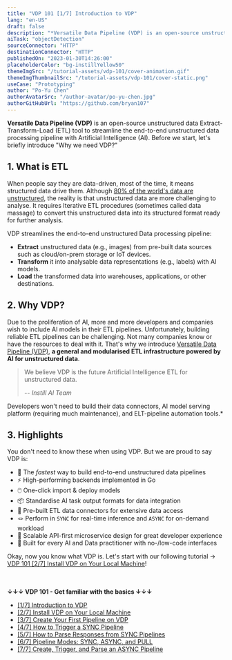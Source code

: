 ```yaml
---
title: "VDP 101 [1/7] Introduction to VDP"
lang: "en-US"
draft: false
description: "*Versatile Data Pipeline (VDP) is an open-source unstructured data Extract-Transform-Load (ETL) tool to streamline the end-to-end unstructured data processing pipeline with Artificial Intelligence (AI)."
aiTask: "objectDetection"
sourceConnector: "HTTP"
destinationConnector: "HTTP"
publishedOn: "2023-01-30T14:26:00"
placeholderColor: "bg-instillYellow50"
themeImgSrc: "/tutorial-assets/vdp-101/cover-animation.gif"
themeImgThumbnailSrc: "/tutorial-assets/vdp-101/cover-static.png"
useCase: "Prototyping"
author: "Po-Yu Chen"
authorAvatarSrc: "/author-avatar/po-yu-chen.jpg"
authorGitHubUrl: "https://github.com/bryan107"
---
```


**Versatile Data Pipeline (VDP)** is an open-source unstructured data Extract-Transform-Load (ETL) tool to streamline the end-to-end unstructured data processing pipeline with Artificial Intelligence (AI). Before we start, let's briefly introduce "Why we need VDP?"


## 1. What is ETL

When people say they are data-driven, most of the time, it means structured data drive them. Although [80% of the world's data are unstructured](https://www.analyticsinsight.net/the-future-of-data-revolution-will-be-unstructured-data/), the reality is that unstructured data are more challenging to analyse. It requires Iterative ETL procedures (sometimes called data massage) to convert this unstructured data into its structured format ready for further analysis.

VDP streamlines the end-to-end unstructured Data processing pipeline: 

- **Extract** unstructured data (e.g., images) from pre-built data sources such as cloud/on-prem storage or IoT devices.
- **Transform** it into analysable data representations (e.g., labels) with AI models.
- **Load** the transformed data into warehouses, applications, or other destinations.

<ZoomableImg
  src="/tutorial-assets/vdp-101/1-introduction/overview-with-bg.png"
  alt="Pipeline page on the VDP Console."
/>

## 2. Why VDP?

Due to the proliferation of AI, more and more developers and companies wish to include AI models in their ETL pipelines. Unfortunately, building reliable ETL pipelines can be challenging. Not many companies know or have the resources to deal with it. That's why we introduce [Versatile Data Pipeline (VDP)](http://go.instill.tech/4em2l4), **a general and modularised ETL infrastructure powered by AI for unstructured data**.

> We believe VDP is the future Artificial Intelligence ETL for unstructured data. 
>
> -- <cite> Instill AI Team</cite>

Developers won't need to build their data connectors, AI model serving platform (requiring much maintenance), and ELT-pipeline automation tools.*

## 3. Highlights

You don't need to know these when using VDP. But we are proud to say VDP is:

-   🚀 The _fastest_ way to build end-to-end unstructured data pipelines
-   ⚡️ High-performing backends implemented in Go
-   🖱️ One-click import & deploy models
-   📦 Standardise AI task output formats for data integration
-   🔌 Pre-built ETL data connectors for extensive data access
-   🪢 Perform in `SYNC` for real-time inference and `ASYNC` for on-demand workload
-   🧁 Scalable API-first microservice design for great developer experience
-   🤠 Built for every AI and Data practitioner with no-/low-code interfaces

Okay, now you know what VDP is. Let's start with our following tutorial → [VDP 101 [2/7] Install VDP on Your Local Machine](/tutorials/vdp-101-2-installation)!

<br/><br/>
**↓↓↓ VDP 101 - Get familiar with the basics ↓↓↓**
- [[1/7] Introduction to VDP](/tutorials/vdp-101-1-introduction)
- [[2/7] Install VDP on Your Local Machine](/tutorials/vdp-101-2-installation)
- [[3/7] Create Your First Pipeline on VDP](/tutorials/vdp-101-3-create-your-first-pipeline)
- [[4/7] How to Trigger a SYNC Pipeline](/tutorials/vdp-101-4-how-to-trigger-a-sync-pipeline)
- [[5/7] How to Parse Responses from SYNC Pipelines](/tutorials/vdp-101-5-how-to-parse-vdp-responses)
- [[6/7] Pipeline Modes: SYNC, ASYNC, and PULL](/tutorials/vdp-101-6-pipeline-modes)
- [[7/7] Create, Trigger, and Parse an ASYNC Pipeline](/tutorials/vdp-101-7-create-trigger-parse-a-async-pipeline)
